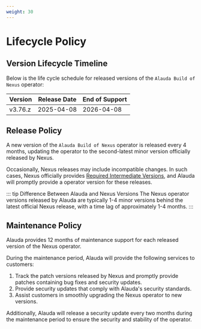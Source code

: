 ```yaml
---
weight: 30
---
```


# Lifecycle Policy

## Version Lifecycle Timeline

Below is the life cycle schedule for released versions of the `Alauda Build of Nexus` operator:

| Version  | Release Date  | End of Support  |
| -------- | ------------- | -------------- |
| v3.76.z  | 2025-04-08    | 2026-04-08     |

## Release Policy

A new version of the `Alauda Build of Nexus` operator is released every 4 months, updating the operator to the second-latest minor version officially released by Nexus.

Occasionally, Nexus releases may include incompatible changes. In such cases, Nexus officially provides [Required Intermediate Versions](https://help.sonatype.com/en/nexus-repository-upgrade-paths.html#supported-nexus-repository-upgrade-paths), and Alauda will promptly provide a operator version for these releases.

::: tip Difference Between Alauda and Nexus Versions
The Nexus operator versions released by Alauda are typically 1-4 minor versions behind the latest official Nexus release, with a time lag of approximately 1-4 months.
:::

## Maintenance Policy

Alauda provides 12 months of maintenance support for each released version of the Nexus operator.

During the maintenance period, Alauda will provide the following services to customers:

1. Track the patch versions released by Nexus and promptly provide patches containing bug fixes and security updates.
2. Provide security updates that comply with Alauda's security standards.
3. Assist customers in smoothly upgrading the Nexus operator to new versions.

Additionally, Alauda will release a security update every two months during the maintenance period to ensure the security and stability of the operator.
